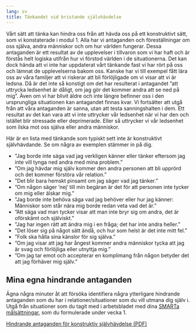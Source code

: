 ```yaml
---
lang: sv
title: Tänkandet vid bristande självhävdelse
---
```


Vårt sätt att tänka kan hindra oss från att hävda oss på ett
konstruktivt sätt, som vi konstaterade i modul 1. Alla har vi antaganden
och föreställningar om oss själva, andra människor och om hur världen
fungerar. Dessa antaganden är ett resultat av de upplevelser i tillvaron
som vi har haft och är förstås helt logiska utifrån hur vi förstod
världen i de situationerna. Det kan dock hända att vi inte har
uppdaterat vårt tänkande fast vi har rört på oss och lämnat de
upplevelserna bakom oss. Kanske har vi till exempel fått lära oss av
våra familjer att vi riskerar att bli förlöjligade om vi visar att vi är
ledsna. Då är det inte så konstigt om det har resulterat i antagandet
”att uttrycka ledsenhet är dåligt, om jag gör det kommer andra att se
ned på mig”. Även om vi har blivit äldre och inte längre befinner oss i
den ursprungliga situationen kan antagandet finnas kvar. Vi fortsätter
att utgå från att våra antaganden är sanna, utan att testa
sanningshalten i dem. Ett resultat av det kan vara att vi inte uttrycker
vår ledsenhet när vi har den och istället blir stressade eller
deprimerade. Eller så uttrycker vi vår ledsenhet som ilska mot oss
själva eller andra människor.

Här är en lista med tänkande som typiskt sett inte är konstruktivt
självhävdande. Se om några av exemplen stämmer in på dig.

-   ”Jag borde inte säga vad jag verkligen känner eller tänker eftersom
    jag inte vill tynga ned andra med mina problem.”
-   ”Om jag hävdar mig själv kommer den andra personen att bli upprörd
    och det kommer förstöra vår relation.”
-   ”Det blir bara hemskt pinsamt om jag säger vad jag tänker.”
-   ”Om någon säger ’nej’ till min begäran är det för att personen inte
    tycker om mig eller älskar mig.”
-   ”Jag borde inte behöva säga vad jag behöver eller hur jag känner:
    Människor som står nära mig borde redan veta vad det är.”
-   ”Att säga vad man tycker visar att man inte bryr sig om andra, det
    är oförskämt och själviskt.”
-   ”Jag har ingen rätt att ändra mig i en fråga; det har inte andra
    heller.”
-   ”Det löser sig på något sätt ändå, och hur som helst är det inte
    mitt fel.”
-   ”Folk ska hålla sina känslor för sig själva.”
-   ”Om jag visar att jag har ångest kommer andra människor tycka att
    jag är svag och förlöjliga eller utnyttja mig.”
-   ”Om jag tar emot och accepterar en komplimang från någon betyder det
    att jag förhäver mig själv.”

## Mina egna hindrande antaganden

Ägna några minuter åt att försöka identifiera några ytterligare
hindrande antaganden som du har i relationer/situationer som du vill 
utmana dig själv i. Utgå från situationer som du tagit med i arbetsbladet 
med dina [SMARTa målsättningar](1-5.qmd), som du formulerade under vecka 1.

::: {.content-visible when-format="html"}
[Hindrande antaganden för konstruktiv självhävdelse (PDF)](forms/f0a1c31a82f11d157bae31eddf7ddc1f.pdf)
:::
